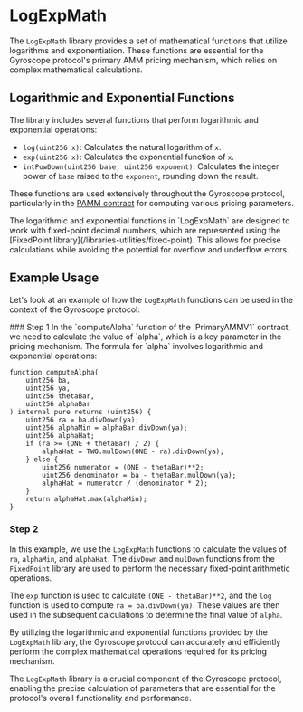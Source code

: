 
# LogExpMath

The `LogExpMath` library provides a set of mathematical functions that utilize logarithms and exponentiation. These functions are essential for the Gyroscope protocol's primary AMM pricing mechanism, which relies on complex mathematical calculations.

## Logarithmic and Exponential Functions

The library includes several functions that perform logarithmic and exponential operations:

- `log(uint256 x)`: Calculates the natural logarithm of `x`.
- `exp(uint256 x)`: Calculates the exponential function of `x`.
- `intPowDown(uint256 base, uint256 exponent)`: Calculates the integer power of `base` raised to the `exponent`, rounding down the result.

These functions are used extensively throughout the Gyroscope protocol, particularly in the [PAMM contract](/core-contracts/pamm) for computing various pricing parameters.

<Callout type="info">
The logarithmic and exponential functions in `LogExpMath` are designed to work with fixed-point decimal numbers, which are represented using the [FixedPoint library](/libraries-utilities/fixed-point). This allows for precise calculations while avoiding the potential for overflow and underflow errors.
</Callout>

## Example Usage

Let's look at an example of how the `LogExpMath` functions can be used in the context of the Gyroscope protocol:

<Steps>
### Step 1
In the `computeAlpha` function of the `PrimaryAMMV1` contract, we need to calculate the value of `alpha`, which is a key parameter in the pricing mechanism. The formula for `alpha` involves logarithmic and exponential operations:

```solidity
function computeAlpha(
    uint256 ba,
    uint256 ya,
    uint256 thetaBar,
    uint256 alphaBar
) internal pure returns (uint256) {
    uint256 ra = ba.divDown(ya);
    uint256 alphaMin = alphaBar.divDown(ya);
    uint256 alphaHat;
    if (ra >= (ONE + thetaBar) / 2) {
        alphaHat = TWO.mulDown(ONE - ra).divDown(ya);
    } else {
        uint256 numerator = (ONE - thetaBar)**2;
        uint256 denominator = ba - thetaBar.mulDown(ya);
        alphaHat = numerator / (denominator * 2);
    }
    return alphaHat.max(alphaMin);
}
```

### Step 2
In this example, we use the `LogExpMath` functions to calculate the values of `ra`, `alphaMin`, and `alphaHat`. The `divDown` and `mulDown` functions from the `FixedPoint` library are used to perform the necessary fixed-point arithmetic operations.

The `exp` function is used to calculate `(ONE - thetaBar)**2`, and the `log` function is used to compute `ra = ba.divDown(ya)`. These values are then used in the subsequent calculations to determine the final value of `alpha`.

By utilizing the logarithmic and exponential functions provided by the `LogExpMath` library, the Gyroscope protocol can accurately and efficiently perform the complex mathematical operations required for its pricing mechanism.
</Steps>

The `LogExpMath` library is a crucial component of the Gyroscope protocol, enabling the precise calculation of parameters that are essential for the protocol's overall functionality and performance.